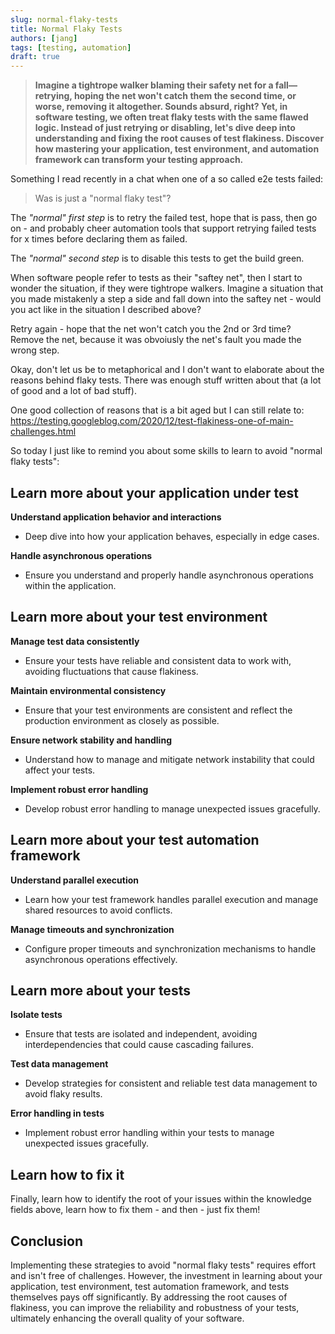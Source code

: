 ```yaml
---
slug: normal-flaky-tests
title: Normal Flaky Tests
authors: [jang]
tags: [testing, automation]
draft: true
---
```

> **Imagine a tightrope walker blaming their safety net for a fall—retrying, hoping the net won't
catch them the second time, or worse, removing it altogether. Sounds absurd, right?
Yet, in software testing, we often treat flaky tests with the same flawed logic.
Instead of just retrying or disabling, let's dive deep into understanding and fixing the root causes
of test flakiness. Discover how mastering your application, test environment, 
and automation framework can transform your testing approach.**

Something I read recently in a chat when one of a so called e2e tests failed:

> Was is just a "normal flaky test"?

The *"normal" first step* is to retry the failed test,
hope that is pass, then go on - and probably cheer automation tools that support retrying
failed tests for x times before declaring them as failed.

The *"normal" second step* is to disable this tests to get the build green.

When software people refer to tests as their "saftey net", then I start to wonder the situation,
if they were tightrope walkers. Imagine a situation that you made mistakenly a step a side and fall
down into the saftey net - would you act like in the situation I described above?

Retry again - hope that the net won't catch you the 2nd or 3rd time? Remove the net, because it was
obvoiusly the net's fault you made the wrong step.

Okay, don't let us be to metaphorical and I don't want to elaborate about the reasons
behind flaky tests. There was enough stuff written about that
(a lot of good and a lot of bad stuff).

One good collection of reasons that is a bit aged but I can still relate to: 
https://testing.googleblog.com/2020/12/test-flakiness-one-of-main-challenges.html

So today I just like to remind you about some skills to learn to avoid "normal flaky tests":

## Learn more about your application under test

**Understand application behavior and interactions**
    
- Deep dive into how your application behaves, especially in edge cases.

**Handle asynchronous operations**

- Ensure you understand and properly handle asynchronous operations within the application.

## Learn more about your test environment

**Manage test data consistently**

- Ensure your tests have reliable and consistent data to work with, avoiding fluctuations that cause flakiness.
    
**Maintain environmental consistency**

- Ensure that your test environments are consistent and reflect the production environment as closely as possible.
    
**Ensure network stability and handling**

- Understand how to manage and mitigate network instability that could affect your tests.

**Implement robust error handling**

- Develop robust error handling to manage unexpected issues gracefully.

## Learn more about your test automation framework

**Understand parallel execution**

- Learn how your test framework handles parallel execution and manage shared resources to avoid conflicts.

**Manage timeouts and synchronization**

- Configure proper timeouts and synchronization mechanisms to handle asynchronous operations effectively.

## Learn more about your tests

**Isolate tests**

- Ensure that tests are isolated and independent, avoiding interdependencies that could cause cascading failures.

**Test data management**

- Develop strategies for consistent and reliable test data management to avoid flaky results.
    
**Error handling in tests**

- Implement robust error handling within your tests to manage unexpected issues gracefully.

## Learn how to fix it

Finally, learn how to identify the root of your issues within the knowledge fields above,
learn how to fix them - and then - just fix them!

## Conclusion

Implementing these strategies to avoid "normal flaky tests" requires effort and isn't free of challenges.
However, the investment in learning about your application, test environment, test automation framework,
and tests themselves pays off significantly. By addressing the root causes of flakiness, you can improve
the reliability and robustness of your tests, ultimately enhancing the overall quality of your software.
